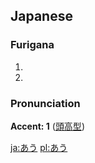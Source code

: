 ==Japanese==                           
===Furigana===
{{furigana|au}}
# {{japdef|会う|to [[meet]]}}
# {{japdef|会う|to [[match]] with, to be [[proper]]}}

===Pronunciation===

'''Accent: 1''' ([[頭高型]])

[[ja:あう]]
[[pl:あう]]